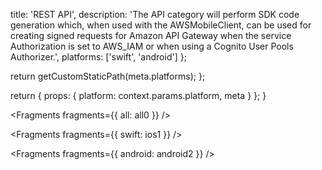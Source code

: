 
  title: 'REST API',
  description:
    'The API category will perform SDK code generation which, when used with the AWSMobileClient, can be used for creating signed requests for Amazon API Gateway when the service Authorization is set to AWS_IAM or when using a Cognito User Pools Authorizer.',
  platforms: ['swift', 'android']
};

  return getCustomStaticPath(meta.platforms);
};

  return {
    props: {
      platform: context.params.platform,
      meta
    }
  };
}


<Fragments fragments={{ all: all0 }} />


<Fragments fragments={{ swift: ios1 }} />


<Fragments fragments={{ android: android2 }} />
